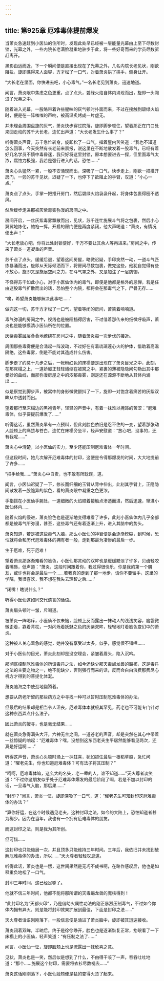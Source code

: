```yaml
---
---
---
```

title: 第925章 厄难毒体提前爆发
---



当萧炎急速赶到小医仙的住所时，发现此处早已经被一层能量光幕由上至下尽数封锁，光幕之外，一些内院长老满脸凝重地驻步于此，将一些好奇而来的学员尽数驱赶离开。

黑影由远而近，下一个瞬间便是直接出现在了光幕之外，几名内院长老见状，刚欲阻拦，旋即瞧得来人面容，方才松了一口气，对着萧炎拱了拱手，侧身让开。

“大长老在里面，你快进去吧，小心毒气。”一名长老见到萧炎，迅速地道。

闻言，萧炎眼中焦虑之色更重，点了点头，碧绿火焰自体内涌现而出，旋即一头闯进了光幕之中。

随着进入光幕，一股略带着许些腥味的灰气顿时扑面而来，不过在接触到碧绿火焰时，便是在一阵嗤嗤的声响，被高温炙烤成一片虚无。

并未理会周围盘旋的灰气，萧炎快步穿过院落，旋即脚步顿住，望着那正在门口处来回走动的苏千大长老，连忙出声道：“大长老发生什么事了？”

听得萧炎声音，苏千急忙转身，旋即松了一口气，指着屋内苦笑道：“我也不知道怎么回事，今天突然有长老前来禀报，说这里在不断地散发着一股毒气，已经有着好几名学员不慎中毒昏迷，我只好将这里封锁，原本想要进去一探，但里面毒气太浓，腐蚀力极强，我若是强行进入的话，恐怕……”

萧炎心头猛然一紧，一股不安涌现而出，深吸了一口气，快步走上，刚欲一把推开房门，一旁的苏千见状，迟疑了一下，也停下了欲阻止的手臂，叹道：“小心一点。”

萧炎点了点头，手掌一把推开房门，然后碧绿火焰袅袅升起，将身体包裹得密不透风。

然后缓步走进那被灰紫毒雾弥漫的房间之中。

房间开启，一丝灰紫毒雾飘散而出，见状，苏千连忙施展斗气将之包裹，然后小心翼翼地炼化，袖袍一挥，开启的房门便是再度紧闭，他大声喝道：“萧炎，有情况便出声！”

“大长老放心吧，你将此处封锁便好，千万不要让其余人等再进来。”房间之中，传来了萧炎一道凝重的声音。

苏千点了点头，缓缓后退，望着这间房屋，略微迟疑，手印突然一动，一道斗气匹练暴涌而出，旋即从天际倾洒而下，将房间尽数包裹，做完这些，他犹自觉得有些不放心，旋即又是施展空间之力，在斗气罩之外，又是加注了一层防御。

不怪得苏千如此小心，对于小医仙体内的毒气，即便是他都是格外的忌惮，若是任由这股毒气扩散而出的话，恐怕整个内院，都将会在那毒气之下，尸骨无存……

“唉，希望萧炎能够解决此事吧……”

做完这一切，苏千方才松了一口气，望着等闭的房间，苦笑着喃喃道。

毒气弥漫的房间之中，视线也是被阻挡得厉害，不过借着那传来的细微呼吸声，萧炎也是能够摸清小医仙所在的位置。

灰紫毒雾层层叠叠地缭绕在房间之中，随着萧炎每一次步伐的接近。

周围那些毒雾便是会涌起一阵波动，不过好在有着琉璃莲心火的护体，借助着高温隔绝，这些毒雾，倒是不能对其造成什么伤害。

脚步走了约莫十几步之后，一帐粉红色的床榻便是出现在了萧炎目光之中，此刻，在那床榻之上，一道娇躯正轻轻蜷缩在被窝之中，紧裹的薄被隐隐间勾勒出其中那曼妙的曲线，而那弥漫房屋之中的浓郁毒雾，则是还在源源不断地从其体内涌出……

似是察觉到脚步声，被窝中的身影微微颤抖了一下，旋即一对饱含着痛苦的灰紫双眸从中透射而出。

望着那行至床榻边的黑袍青年，轻轻的声音中，有着一抹难以掩饰的苦涩：“厄难毒体，似乎要提前爆发了……”

听得这话，虽然萧炎早有一点预料，但此刻脸色依旧是忍不住的一变，望着那张动人脸颊上的痛楚与苍白，连忙在床榻旁坐平，轻声安慰道：“放心吧，没事的，还有我呢……”

萧炎心中清楚，以小医仙的实力，至少还能压制厄难毒体一年时间。

但这段时间，她几次解开厄难毒体的封印，这便是令得那爆发的时间，大大地提前了许多……

“把手给我……”萧炎心中自责，也不敢有所耽误，道。

闻言，小医仙迟疑了一下，修长而纤细的玉臂从背中伸出，此刻其手臂上，正隐隐间散发着一股诡异的紫色，看的萧炎眼中凝重之色更浓。

手指搭在小医仙手腕处，一道细微的火焰顺着接触点渗透而进，然后迅速，窜进小医仙体内……

随着火焰的侵进，萧炎脸色也是逐渐地变得难看了许多，此刻小医仙体内几乎全部都是被毒气所弥漫，甚至，这些毒气还有着逐渐上升，进入其脑中的势头。

萧炎知道，若是被这些毒气入脑，那么小医仙的神智便是会逐渐模糊，到时候，恐怕就将会和历代厄难毒体的拥有者一般，走到那最为凄惨的最后一步。

生于厄难，死于厄难！

望着萧炎那逐渐难看的脸色，小医仙那灵动的双眸也是缓缓黯淡了许多，贝齿轻咬着嘴唇，低声道：“萧炎，这段时间跟着你，我过得很快乐，你是我的第一个朋友，或许也将会是最后一个……若我真的走到了那一地步，请你不要留手，这里的学院，我很喜欢，我不想在我失去理智之后……”

“闭嘴！瞎说什么？”

听得小医仙这如同交代遗言的话语。

萧炎眉头顿时一皱，斥喝道。

被萧炎一阵喝斥，小医仙不仅未恼，脸颊上反而露出一抹动人的浅浅笑容，脑袋微微歪着，靠着背枕，一对闪烁着妖魅之色的灰紫双眸，轻轻地盯着脸色变幻中的萧炎。

这种被人关心着急的感觉，她并没有享受过太多，似乎，感觉很不错哩……

对于小医仙的目光，萧炎此刻却是没空理会，紧皱着眉头，陷入沉吟。

那彻底控制厄难毒体的所谓毒丹之法，如今还缺少那天毒蝎龙兽的魔核，这是毒丹之法的主要之物之一，绝不能缺少，否则强行而来的话，反而会白白浪费那费尽心机方才得到的菩提化体涎。

萧炎脑海之中使劲地翻腾着。

想要从药老所留的那些药方之中寻找一种可以暂时压制厄难毒体的办法。

但最后的结果却是相当令人沮丧，厄难毒体本就极其罕见，药老也不可能专门针对这种东西弄点什么法子。

因此萧炎的搜寻，也是毫无结果……

就在萧炎急得满头大汗，六神无主之间，一道苍老的声音，却是突然在其心中带着一丝惊疑的响起：“厄难毒体？嘿，没想到这东西老夫生平居然能够看见两次，还真是好运啊……”

听得这声音，萧炎心头顿时涌上一抹狂喜，犹如抓住最后一根稻草般，急忙问道：“曜老先生，你也知道厄难毒体？可有法子将其压制？”

“呵呵，厄难毒体嘛，这么大的名头，老一辈的人，谁不知道……”天火尊者淡笑道：“不过你这朋友似乎处于厄难毒体爆发的最后阶段了啊，若是不加以封印的话，一旦毒气入脑，那后果……”

“封印？”闻言，萧炎一怔，旋即深吸了一口气，道：“耀老先生可知封印这厄难毒体的办法？”

“算你好运，在这个时候遇见老夫，这种封印之法，如今的大陆上，恐怕知道者甚为稀少。因为在当年，我也有一个拥有厄难毒体的朋友。

而这封印之法，则是我为其所创。

但可惜……

这封印也只能施展一次，并且顶多只能维持三年时间。三年后，我依旧并未找到破解厄难毒体的办法，所以……”天火尊者轻轻叹息道。

听得此话，萧炎也是一愣，这世间果然是无巧不成书啊，在略作感叹后，他也是如释重负地松了一口气。

封印三年时间，这已经足够了。

他就不信三年时间，他都不能将那所谓的天毒蝎龙兽的魔核得到！

“此封印名为“天都火印”，乃是借助火属性功法的刚正暴烈压制毒气，不过如今你体内拥有异火，则是能将封印效果扩展到最佳，下面是封印之法……”

天火尊者话语刚刚落下，一股信息便是涌进了萧炎脑中，旋即被其迅速接收。

萧炎闭着双眸，半晌后，终于是徐徐睁开，脸色也是逐渐恢复正常，抬眼看了一下床榻上的小医仙，轻声笑道：“有压制之法了……”

闻言，小医仙一怔，旋即脸颊上也是流露出一抹欣喜之意。

见状，萧炎也是一笑，然后似是想到了什么，不由得干咳了一声，吞吞吐吐地道：“那个……施展这个封印，需要将衣衫尽数褪去……”

萧炎这话刚刚落下，小医仙脸颊便是猛的变得火烫了起来。